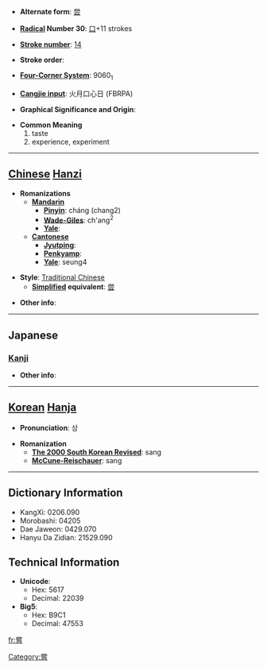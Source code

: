 * '''Alternate form''': [[尝]]

* '''[[Wiktionary:Chinese radical index| Radical]] Number 30''': [[Wiktionary:Chinese radical index 口|口]]+11 strokes

* '''[[Wiktionary:Chinese total strokes index|Stroke number]]''': [[Wiktionary:Chinese total strokes index 14|14]]

* '''Stroke order''': 

* '''[[Wiktionary:Chinese four corner index|Four-Corner System]]''': 9060<sub>1</sub>

* '''[[Wiktionary:Chinese Cangjie index|Cangjie input]]''': 火月口心日 (FBRPA)

* '''Graphical Significance and Origin''': 

* '''Common Meaning'''
*#taste
*# experience, experiment


----

== [[Chinese]] [[Hanzi]] ==

* '''Romanizations'''
** '''[[Mandarin]]'''
*** '''[[Pinyin]]''': cháng (chang2)
*** '''[[Wade-Giles]]''': ch'ang<sup>2</sup>
*** '''[[Yale]]''': 
** '''[[Cantonese]]'''
*** '''[[Jyutping]]''':
*** '''[[Penkyamp]]''': 
*** '''[[Yale]]''': seung4

* '''Style''': [[Traditional Chinese]] 
** '''[[Simplified Chinese|Simplified]] equivalent''': [[尝]]

* '''Other info''': 

----

==Japanese==
===[[Kanji]]===
{{kanji|on readings=[[しょう]] (shō), [[じょう]] (jō)|kun readings=[[なめる]] (nameru), [[こころみる]] (kokoromiru), [[かって]] (katte)}}

* '''Other info''':  

----

== [[Korean]] [[Hanja]] ==

* '''Pronunciation''': 상

* '''Romanization'''
** '''[[The 2000 South Korean Revised Romanization|The 2000 South Korean Revised]]''': sang
** '''[[McCune-Reischauer]]''': sang

----

== Dictionary Information ==

* KangXi: 0206.090
* Morobashi: 04205
* Dae Jaweon: 0429.070
* Hanyu Da Zidian: 21529.090

== Technical Information ==

* '''Unicode''':
** Hex: 5617
** Decimal: 22039
* '''Big5''':
** Hex: B9C1
** Decimal: 47553

[[fr:嘗]]
[[Category:嘗]]